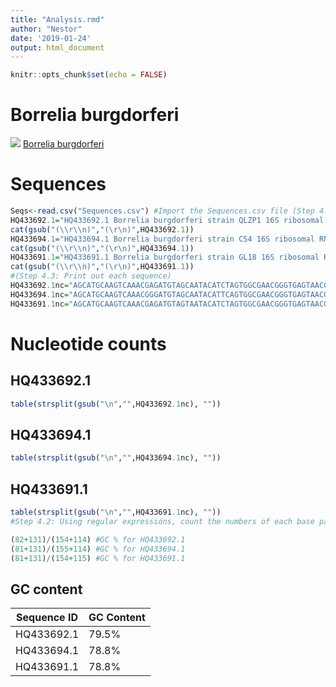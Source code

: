 ```yaml
---
title: "Analysis.rmd"
author: "Nestor"
date: '2019-01-24'
output: html_document
---
```


```r
knitr::opts_chunk$set(echo = FALSE)
```
# Borrelia burgdorferi
![](https://mechpath.files.wordpress.com/2015/11/grouping-of-gram-negative-anaerobic-borrelia-burgdorferi-bacteria.jpg?w=1920)
[Borrelia burgdorferi](https://en.wikipedia.org/wiki/Borrelia_burgdorferi)

# Sequences
```r
Seqs<-read.csv("Sequences.csv") #Import the Sequences.csv file (Step 4.1)
HQ433692.1="HQ433692.1 Borrelia burgdorferi strain QLZP1 16S ribosomal RNA gene, partial sequence\nAGCATGCAAGTCAAACGAGATGTAGCAATACATCTAGTGGCGAACGGGTGAGTAACGCGTGGATGATCTA\nCCTATGAGATGGGGATAACTATTAGAAATAGTAGCTAATACCGAATAAGGTCAATTAATTTGTTAATTGA\nTGAAAGGAAGCCTTTAAAGCTTCGCTTGTAGATGAGTCTGCGTCTTATTAGTTAGTTGGTAGGGTAAATG\nCCTACCAAGGCGATGATAAGTAACCGGCCTGAGAGGGTGAACGGTCACACTGGAACTGAGACACGGTCCA\nGACTCCTACGGGAGGCAGCAGCTAAGAATCTTCCGCAATGGGCGAAAGCCTGACGGAGCGACACTGCGTG\nAATGAAGAAGGTCGAAAGATTGTAAAATTCTTTTATAAATGAGGAATAAGCTTTGTAGGAAATGACGAAG\nTGATGACGTTAATTTATGAATAAGCCCCGGCTAATTACGTGCCAGCAGCCGCGGTAATACG"
cat(gsub("(\\r\\n)","(\r\n)",HQ433692.1))
HQ433694.1="HQ433694.1 Borrelia burgdorferi strain CS4 16S ribosomal RNA gene, partial sequence\nAGCATGCAAGTCAAACGGGATGTAGCAATACATTCAGTGGCGAACGGGTGAGTAACGCGTGGATGATCTA\nCCTATGAGATGGGGATAACTATTAGAAATAGTAGCTAATACCGAATAAGGTCAGTTAATTTGTTAATTGA\nTGAAAGGAAGCCTTTAAAGCTTCGCTTGTAGATGAGTCTGCGTCTTATTAGCTAGTTGGTAGGGTAAATG\nCCTACCAAGGCAATGATAAGTAACCGGCCTGAGAGGGTGAACGGTCACACTGGAACTGAGATACGGTCCA\nGACTCCTACGGGAGGCAGCAGCTAAGAATCTTCCGCAATGGGCGAAAGCCTGACGGAGCGACACTGCGTG\nAATGAAGAAGGTCGAAAGATTGTAAAATTCTTTTATAAATGAGGAATAAGCTTTGTAGGAAATGACAAAG\nTGATGACGTTAATTTATGAATAAGCCCCGGCTAATTACGTGCCAGCAGCAGCGGTAATACG"
cat(gsub("(\\r\\n)","(\r\n)",HQ433694.1))
HQ433691.1="HQ433691.1 Borrelia burgdorferi strain GL18 16S ribosomal RNA gene, partial sequence\nAGCATGCAAGTCAAACGAGATGTAGTAATACATCTAGTGGCGAACGGGTGAGTAACGCGTGGATGATCTA\nCCTATGAGATGGGGATAACTATTAGAAATAGTAGCTAATACCGAATAAGGTCAATTAATTTGTTAATTGA\nTGAAAGGAAGCCTTTAAAGCTTCGCTTGTAGATGAGTCTGCGTCTTATTAGTTAGTTGGTAGGGTAAATG\nCCTACCAAGGCGATGATAAGTAACCGGCCTGAGAGGGTGAACGGTCACACTGGAACTGAGACACGGTCCA\nGACTCCTACGGGAGGCAGCAGCTAAGAATCTTCCGCAATGGGCGAAAGCCTGACGGAGCGACACTGCGTG\nAATGAAGAAGGTCGAAAGATTGTAAAATTCTTTTATAAATGAGGAATAAGCTTTGTAGGAAATGACGAAG\nTGATGACGTTAATTTATGAATAAGCCCCGGCTAATTACGTGCCAGCAGCCGCGGTAATACG"
cat(gsub("(\\r\\n)","(\r\n)",HQ433691.1))
#(Step 4.3: Print out each sequence)
HQ433692.1nc="AGCATGCAAGTCAAACGAGATGTAGCAATACATCTAGTGGCGAACGGGTGAGTAACGCGTGGATGATCTA\nCCTATGAGATGGGGATAACTATTAGAAATAGTAGCTAATACCGAATAAGGTCAATTAATTTGTTAATTGA\nTGAAAGGAAGCCTTTAAAGCTTCGCTTGTAGATGAGTCTGCGTCTTATTAGTTAGTTGGTAGGGTAAATG\nCCTACCAAGGCGATGATAAGTAACCGGCCTGAGAGGGTGAACGGTCACACTGGAACTGAGACACGGTCCA\nGACTCCTACGGGAGGCAGCAGCTAAGAATCTTCCGCAATGGGCGAAAGCCTGACGGAGCGACACTGCGTG\nAATGAAGAAGGTCGAAAGATTGTAAAATTCTTTTATAAATGAGGAATAAGCTTTGTAGGAAATGACGAAG\nTGATGACGTTAATTTATGAATAAGCCCCGGCTAATTACGTGCCAGCAGCCGCGGTAATACG"
HQ433694.1nc="AGCATGCAAGTCAAACGGGATGTAGCAATACATTCAGTGGCGAACGGGTGAGTAACGCGTGGATGATCTA\nCCTATGAGATGGGGATAACTATTAGAAATAGTAGCTAATACCGAATAAGGTCAGTTAATTTGTTAATTGA\nTGAAAGGAAGCCTTTAAAGCTTCGCTTGTAGATGAGTCTGCGTCTTATTAGCTAGTTGGTAGGGTAAATG\nCCTACCAAGGCAATGATAAGTAACCGGCCTGAGAGGGTGAACGGTCACACTGGAACTGAGATACGGTCCA\nGACTCCTACGGGAGGCAGCAGCTAAGAATCTTCCGCAATGGGCGAAAGCCTGACGGAGCGACACTGCGTG\nAATGAAGAAGGTCGAAAGATTGTAAAATTCTTTTATAAATGAGGAATAAGCTTTGTAGGAAATGACAAAG\nTGATGACGTTAATTTATGAATAAGCCCCGGCTAATTACGTGCCAGCAGCAGCGGTAATACG"
HQ433691.1nc="AGCATGCAAGTCAAACGAGATGTAGTAATACATCTAGTGGCGAACGGGTGAGTAACGCGTGGATGATCTA\nCCTATGAGATGGGGATAACTATTAGAAATAGTAGCTAATACCGAATAAGGTCAATTAATTTGTTAATTGA\nTGAAAGGAAGCCTTTAAAGCTTCGCTTGTAGATGAGTCTGCGTCTTATTAGTTAGTTGGTAGGGTAAATG\nCCTACCAAGGCGATGATAAGTAACCGGCCTGAGAGGGTGAACGGTCACACTGGAACTGAGACACGGTCCA\nGACTCCTACGGGAGGCAGCAGCTAAGAATCTTCCGCAATGGGCGAAAGCCTGACGGAGCGACACTGCGTG\nAATGAAGAAGGTCGAAAGATTGTAAAATTCTTTTATAAATGAGGAATAAGCTTTGTAGGAAATGACGAAG\nTGATGACGTTAATTTATGAATAAGCCCCGGCTAATTACGTGCCAGCAGCCGCGGTAATACG"
```
# Nucleotide counts
## HQ433692.1
```r
table(strsplit(gsub("\n","",HQ433692.1nc), ""))
```
## HQ433694.1
```r
table(strsplit(gsub("\n","",HQ433694.1nc), ""))
```
## HQ433691.1
```r
table(strsplit(gsub("\n","",HQ433691.1nc), ""))
#Step 4.2: Using regular expressions, count the numbers of each base pair (A, T, C and G), in each of the three sequences & Step 4.4: Print out the number of each nucleotide as a table for each of the three sequences
```
```r
(82+131)/(154+114) #GC % for HQ433692.1
(81+131)/(155+114) #GC % for HQ433694.1
(81+131)/(154+115) #GC % for HQ433691.1
```

GC content
----------------------
Sequence ID | GC Content
---------|----------
HQ433692.1 | 79.5%
HQ433694.1 | 78.8%
HQ433691.1 | 78.8%